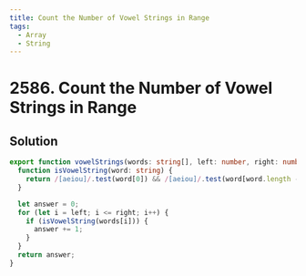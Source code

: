 ```yaml
---
title: Count the Number of Vowel Strings in Range
tags:
  - Array
  - String
---
```


# 2586. Count the Number of Vowel Strings in Range

<Badges>
  <LevelBadge level="easy" />
  <TopicBadge name="Array" slug="array" />
  <TopicBadge name="String" slug="string" />
</Badges>

## Solution

```typescript filename="solution.ts" copy
export function vowelStrings(words: string[], left: number, right: number): number {
  function isVowelString(word: string) {
    return /[aeiou]/.test(word[0]) && /[aeiou]/.test(word[word.length - 1]);
  }

  let answer = 0;
  for (let i = left; i <= right; i++) {
    if (isVowelString(words[i])) {
      answer += 1;
    }
  }
  return answer;
}
```

<ProblemLink
  codingSite="leetcode"
  href="https://leetcode.com/problems/count-the-number-of-vowel-strings-in-range"
  title="Count the Number of Vowel Strings in Range"
/>
